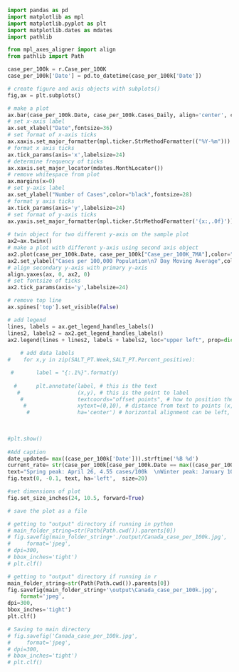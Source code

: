 ```python

import pandas as pd
import matplotlib as mpl
import matplotlib.pyplot as plt
import matplotlib.dates as mdates
import pathlib 

from mpl_axes_aligner import align
from pathlib import Path

case_per_100k = r.Case_per_100K
case_per_100k['Date'] = pd.to_datetime(case_per_100k['Date'])

# create figure and axis objects with subplots()
fig,ax = plt.subplots()

# make a plot
ax.bar(case_per_100k.Date, case_per_100k.Cases_Daily, align='center', color="lightblue", alpha=1.0, label="Number of daily cases")
# set x-axis label
ax.set_xlabel("Date",fontsize=36)
# set format of x-axis ticks
ax.xaxis.set_major_formatter(mpl.ticker.StrMethodFormatter(("%Y-%m")))
# format x axis ticks
ax.tick_params(axis='x',labelsize=24)
# determine frequency of ticks
ax.xaxis.set_major_locator(mdates.MonthLocator())
# remove whitespace from plot
ax.margins(x=0)
# set y-axis label
ax.set_ylabel("Number of Cases",color="black",fontsize=28)
# format y axis ticks
ax.tick_params(axis='y',labelsize=24)
# set format of y-axis ticks
ax.yaxis.set_major_formatter(mpl.ticker.StrMethodFormatter('{x:,.0f}'))
    
# twin object for two different y-axis on the sample plot
ax2=ax.twinx()
# make a plot with different y-axis using second axis object
ax2.plot(case_per_100k.Date, case_per_100k["Case_per_100K_7MA"],color="blue",marker="",label="Daily cases per 100,000, 7 day moving average")
ax2.set_ylabel("Cases per 100,000 Population\n7 Day Moving Average",color="black",fontsize=28)
# align secondary y-axis with primary y-axis
align.yaxes(ax, 0, ax2, 0)
# set fontsize of ticks
ax2.tick_params(axis='y',labelsize=24)

# remove top line
ax.spines['top'].set_visible(False)

# add legend
lines, labels = ax.get_legend_handles_labels()
lines2, labels2 = ax2.get_legend_handles_labels()
ax2.legend(lines + lines2, labels + labels2, loc="upper left", prop=dict(size=18))
    
    # add data labels
#    for x,y in zip(SALT_PT.Week,SALT_PT.Percent_positive):

 #       label = "{:.1%}".format(y)
    
  #      plt.annotate(label, # this is the text
   #                  (x,y), # this is the point to label
    #                 textcoords="offset points", # how to position the text
     #                xytext=(0,10), # distance from text to points (x,y)
      #               ha='center') # horizontal alignment can be left, right or center
   

    
#plt.show()
    
#Add caption
date_updated= max((case_per_100k['Date'])).strftime('%B %d')
current_rate= str(case_per_100k[case_per_100k.Date == max((case_per_100k['Date']))].Case_per_100K_7MA.round(2).item())
text="Spring peak: April 26, 4.55 cases/100k  \nWinter peak: January 10, 21.74 cases/100k \nToday's value ("+date_updated+"): "+current_rate+" cases/100k \nUpdated daily (Sun-Thurs). Data as of: "+date_updated
fig.text(0, -0.1, text, ha='left',  size=20)

#set dimensions of plot
fig.set_size_inches(24, 10.5, forward=True)

# save the plot as a file

# getting to "output" directory if running in python
# main_folder_string=str(Path(Path.cwd()).parents[0])
# fig.savefig(main_folder_string+'./output/Canada_case_per_100k.jpg',
#     format='jpeg',
# dpi=300,
# bbox_inches='tight')
# plt.clf()

# getting to "output" directory if running in r
main_folder_string=str(Path(Path.cwd()).parents[0])
fig.savefig(main_folder_string+'\output\Canada_case_per_100k.jpg',
    format='jpeg',
dpi=300,
bbox_inches='tight')
plt.clf()

# Saving to main directory
# fig.savefig('Canada_case_per_100k.jpg',
#     format='jpeg',
# dpi=300,
# bbox_inches='tight')
# plt.clf()


```

